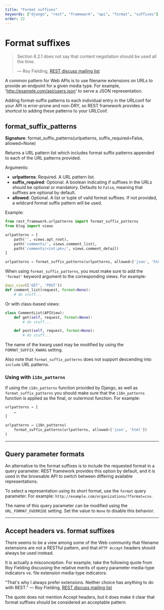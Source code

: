 ```yaml
---
title: "Format suffixes"
keywords: ["django", "rest", "framework", "api", "format", "suffixes"]
order: 22
---
```


# Format suffixes

> Section 6.2.1 does not say that content negotiation should be
> used all the time.
>
> &mdash; Roy Fielding, [REST discuss mailing list][cite]

A common pattern for Web APIs is to use filename extensions on URLs to provide an endpoint for a given media type. For example, 'http://example.com/api/users.json' to serve a JSON representation.

Adding format-suffix patterns to each individual entry in the URLconf for your API is error-prone and non-DRY, so REST framework provides a shortcut to adding these patterns to your URLConf.

## format_suffix_patterns

**Signature**: format_suffix_patterns(urlpatterns, suffix_required=False, allowed=None)

Returns a URL pattern list which includes format suffix patterns appended to each of the URL patterns provided.

Arguments:

- **urlpatterns**: Required. A URL pattern list.
- **suffix_required**: Optional. A boolean indicating if suffixes in the URLs should be optional or mandatory. Defaults to `False`, meaning that suffixes are optional by default.
- **allowed**: Optional. A list or tuple of valid format suffixes. If not provided, a wildcard format suffix pattern will be used.

Example:

```python
from rest_framework.urlpatterns import format_suffix_patterns
from blog import views

urlpatterns = [
    path('', views.apt_root),
    path('comments/', views.comment_list),
    path('comments/<int:pk>/', views.comment_detail)
]

urlpatterns = format_suffix_patterns(urlpatterns, allowed=['json', 'html'])
```

When using `format_suffix_patterns`, you must make sure to add the `'format'` keyword argument to the corresponding views. For example:

```python
@api_view(['GET', 'POST'])
def comment_list(request, format=None):
    # do stuff...
```

Or with class-based views:

```python
class CommentList(APIView):
    def get(self, request, format=None):
        # do stuff...

    def post(self, request, format=None):
        # do stuff...
```

The name of the kwarg used may be modified by using the `FORMAT_SUFFIX_KWARG` setting.

Also note that `format_suffix_patterns` does not support descending into `include` URL patterns.

### Using with `i18n_patterns`

If using the `i18n_patterns` function provided by Django, as well as `format_suffix_patterns` you should make sure that the `i18n_patterns` function is applied as the final, or outermost function. For example:

```python
urlpatterns = [
    …
]

urlpatterns = i18n_patterns(
    format_suffix_patterns(urlpatterns, allowed=['json', 'html'])
)
```

---

## Query parameter formats

An alternative to the format suffixes is to include the requested format in a query parameter. REST framework provides this option by default, and it is used in the browsable API to switch between differing available representations.

To select a representation using its short format, use the `format` query parameter. For example: `http://example.com/organizations/?format=csv`.

The name of this query parameter can be modified using the `URL_FORMAT_OVERRIDE` setting. Set the value to `None` to disable this behavior.

---

## Accept headers vs. format suffixes

There seems to be a view among some of the Web community that filename extensions are not a RESTful pattern, and that `HTTP Accept` headers should always be used instead.

It is actually a misconception. For example, take the following quote from Roy Fielding discussing the relative merits of query parameter media-type indicators vs. file extension media-type indicators:

&ldquo;That's why I always prefer extensions. Neither choice has anything to do with REST.&rdquo; &mdash; Roy Fielding, [REST discuss mailing list][cite2]

The quote does not mention Accept headers, but it does make it clear that format suffixes should be considered an acceptable pattern.

[cite]: http://tech.groups.yahoo.com/group/rest-discuss/message/5857
[cite2]: https://groups.yahoo.com/neo/groups/rest-discuss/conversations/topics/14844
